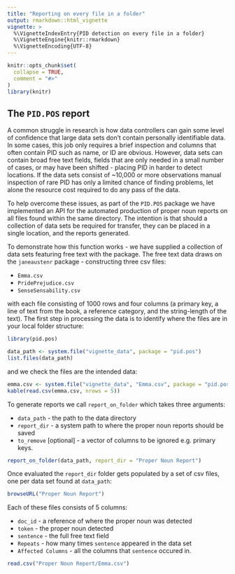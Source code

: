```yaml
---
title: "Reporting on every file in a folder"
output: rmarkdown::html_vignette
vignette: >
  %\VignetteIndexEntry{PID detection on every file in a folder}
  %\VignetteEngine{knitr::rmarkdown}
  %\VignetteEncoding{UTF-8}
---
```


```r
knitr::opts_chunk$set(
  collapse = TRUE,
  comment = "#>"
)
library(knitr)
```

## The `PID.POS` report

A common struggle in research is how data controllers can gain some level of confidence that large data sets don't contain personally identifiable data.  In some cases, this job only requires a brief inspection and columns that often contain PID such as name, or ID are obvious.  However, data sets can contain broad free text fields, fields that are only needed in a small number of cases, or may have been shifted - placing PID in harder to detect locations.  If the data sets consist of ~10,000  or more observations manual inspection of rare PID has only a limited chance of finding problems, let alone the resource cost required to do any pass of the data.   

To help overcome these issues, as part of the `PID.POS` package we have implemented an API for the automated production  of proper noun reports on all files found within the same directory.  The intention is that should a collection of data sets be required for transfer, they can be placed in a single location, and the reports generated. 

To demonstrate how this function works - we have supplied a collection of data sets featuring free text with the package.  The free text data draws on the `janeaustenr` package - constructing three csv files:

* `Emma.csv`
* `PridePrejudice.csv`
* `SenseSensability.csv`

with each file consisting of 1000 rows and four columns (a primary key, a line of text from the book, a reference category, and the string-length of the text).  The first step in processing the data is to identify where the files are in your local folder structure:

```r
library(pid.pos)

data_path <- system.file("vignette_data", package = "pid.pos")
list.files(data_path)
```
and we check the files are the intended data:

``` r
emma.csv <- system.file("vignette_data", "Emma.csv", package = "pid.pos")
kable(read.csv(emma.csv, nrows = 5))
```
To generate reports we call `report_on_folder` which takes three arguments:

* `data_path` - the path to the data directory
* `report_dir` - a system path to where the proper noun reports should be saved
* `to_remove` [optional] - a vector of columns to be ignored e.g. primary keys.

``` r
report_on_folder(data_path, report_dir = "Proper Noun Report")
```

Once evaluated the `report_dir` folder  gets populated by a set of csv files, one per data set found at `data_path`:

``` r
browseURL("Proper Noun Report")
```

Each of these files consists of 5 columns:

* `doc_id` - a reference of where the proper noun was detected
* `token` - the proper noun detected
* `sentence` - the full free text field
* `Repeats` - how many times `sentence` appeared in the data set
* `Affected Columns` - all the columns that `sentence` occured in.

``` r
read.csv("Proper Noun Report/Emma.csv")
```

